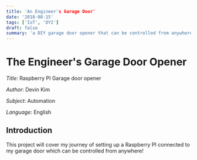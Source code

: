 ```yaml
---
title: 'An Engineer's Garage Door'
date: '2018-08-15'
tags: ['IoT', 'DYI']
draft: false
summary: 'a DIY garage door opener that can be controlled from anywhere with security'
---
```


# The Engineer's Garage Door Opener

_Title_: Raspberry PI Garage door opener

_Author_: Devin Kim

_Subject_: Automation

_Language_: English


## Introduction

This project will cover my journey of setting up a Raspberry PI connected
to my garage door which can be controlled from anywhere! 
